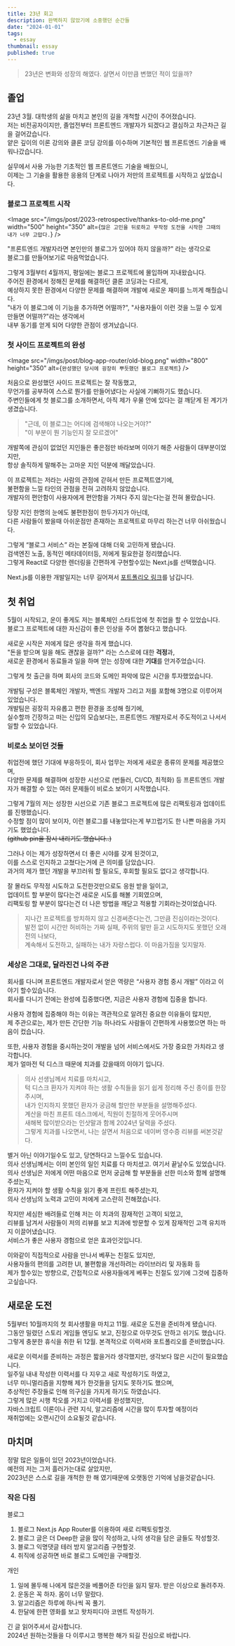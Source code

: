 ```yaml
---
title: 23년 회고
description: 완벽하지 않았기에 소중했던 순간들
date: "2024-01-01"
tags:
  - essay
thumbnail: essay
published: true
---
```


> 23년은 변화와 성장의 해였다. 살면서 이만큼 변했던 적이 있을까?

## 졸업

23년 3월. 대학생의 삶을 마치고 본인의 길을 개척할 시간이 주어졌습니다.\
저는 비전공자이지만, 졸업전부터 프론트엔드 개발자가 되겠다고 결심하고 차근차근 길을 걸어갔습니다.\
얕은 깊이의 이론 강의와 클론 코딩 강의를 이수하며 기본적인 웹 프론트엔드 기술을 배워나갔습니다.

실무에서 사용 가능한 기초적인 웹 프론트엔드 기술을 배웠으니,\
이제는 그 기술을 활용한 응용의 단계로 나아가 저만의 프로젝트를 시작하고 싶었습니다.

### 블로그 프로젝트 시작

<Image
  src="/imgs/post/2023-retrospective/thanks-to-old-me.png"
  width="500"
  height="350"
  alt={`많은 고민을 뒤로하고 무작정 도전을 시작한 그때의 내가 너무 고맙다.`}
/>

"프론트엔드 개발자라면 본인만의 블로그가 있어야 하지 않을까?" 라는 생각으로\
블로그를 만들어보기로 마음먹었습니다.

그렇게 3월부터 4월까지, 평일에는 블로그 프로젝트에 몰입하며 지내왔습니다.\
주어진 환경에서 정해진 문제를 해결하던 클론 코딩과는 다르게,\
예상하지 못한 환경에서 다양한 문제를 해결하며 개발에 새로운 재미를 느끼게 해줬습니다.\
"내가 이 블로그에 이 기능을 추가하면 어떨까?", "사용자들이 이런 것을 느낄 수 있게 만들면 어떨까?"라는 생각에서\
내부 동기를 얻게 되어 다양한 관점이 생겨났습니다.

### 첫 사이드 프로젝트의 완성

<Image
  src="/imgs/post/blog-app-router/old-blog.png"
  width="800"
  height="350"
  alt={`완성했던 당시에 굉장히 뿌듯했던 블로그 프로젝트`}
/>

처음으로 완성했던 사이드 프로젝트는 잘 작동했고,\
무언가를 공부하여 스스로 뭔가를 만들어냈다는 사실에 기뻐하기도 했습니다.\
주변인들에게 첫 블로그를 소개하면서, 아직 제가 우물 안에 있다는 걸 깨닫게 된 계기가 생겼습니다.

> "근데, 이 블로그는 어디에 검색해야 나오는거야?"\
> "이 부분이 뭔 기능인지 잘 모르겠어"

개발쪽에 관심이 없었던 지인들은 좋은점만 바라보며 이야기 해준 사람들이 대부분이었지만,\
항상 솔직하게 말해주는 고마운 지인 덕분에 깨달았습니다.

이 프로젝트는 저라는 사람의 관점에 갇혀서 만든 프로젝트였기에,\
불편함을 느낄 타인의 관점을 전혀 고려하지 않았습니다.\
개발자의 편안함이 사용자에게 편안함을 가져다 주지 않는다는걸 전혀 몰랐습니다.

당장 지인 한명의 눈에도 불편한점이 한두가지가 아닌데,\
다른 사람들이 봤을때 아쉬운점만 존재하는 프로젝트로 마무리 하는건 너무 아쉬웠습니다.

그렇게 “블로그 서비스” 라는 본질에 대해 더욱 고민하게 됐습니다.\
검색엔진 노출, 동적인 메타데이터등, 저에게 필요한걸 정리했습니다.\
그렇게 React로 다양한 렌더링을 간편하게 구현할수있는 Next.js를 선택했습니다.

Next.js를 이용한 개발일지는 너무 길어져서 [포트폴리오 링크](https://easy-track-3bf.notion.site/Next-js-7d304d8aa8f14b44950dc53995881fde?pvs=74)를 남깁니다.

## 첫 취업

5월이 시작되고, 운이 좋게도 저는 블록체인 스타트업에 첫 취업을 할 수 있었습니다.\
블로그 프로젝트에 대한 자신감이 좋은 인상을 주어 뽑혔다고 했습니다.

새로운 시작은 저에게 많은 생각을 하게 했습니다.\
"돈을 받으며 일을 해도 괜찮을 걸까?" 라는 스스로에 대한 **걱정**과,\
새로운 환경에서 동료들과 일을 하며 얻는 성장에 대한 **기대**를 안겨주었습니다.

그렇게 첫 출근을 하며 회사의 코드와 도메인 파악에 많은 시간을 투자했었습니다.

개발팀 구성은 블록체인 개발자, 백엔드 개발자 그리고 저를 포함해 3명으로 이루어져 있었습니다.\
개발팀은 굉장히 자유롭고 편한 환경을 조성해 줬기에,\
실수할까 긴장하고 떠는 신입의 모습보다는, 프론트엔드 개발자로서 주도적이고 나서서 일할 수 있었습니다.

### 비로소 보이던 것들

취업전에 했던 기대에 부응하듯이, 회사 업무는 저에게 새로운 종류의 문제를 제공했으며,\
다양한 문제를 해결하며 성장한 시선으로 (번들러, CI/CD, 최적화) 등 프론트엔드 개발자가 해결할 수 있는 여러 문제들이 비로소 보이기 시작했습니다.

그렇게 7월의 저는 성장한 시선으로 기존 블로그 프로젝트에 많은 리팩토링과 업데이트를 진행했습니다.\
수정할 점이 많이 보이자, 이런 블로그를 내놓았다는게 부끄럽기도 한 나쁜 마음을 가지기도 했었습니다.\
~~(github pin을 잠시 내리기도 했습니다..)~~

그러나 이는 제가 성장하면서 더 좋은 시야를 갖게 된것이고,\
이를 스스로 인지하고 고쳤다는거에 큰 의미를 담았습니다.\
과거의 제가 했던 개발을 부끄러워 할 필요도, 후회할 필요도 없다고 생각합니다.

잘 몰라도 무작정 시도하고 도전한것만으로도 응원 받을 일이고,\
업데이트 할 부분이 많다는건 새로운 시도를 해볼 기회였으며,\
리팩토링 할 부분이 많다는건 더 나은 방법을 깨닫고 적용할 기회라는것이었습니다.

> 지나간 프로젝트를 방치하지 않고 신경써준다는건, 그만큼 진심이라는것이다.\
> 발전 없이 시간만 허비하는 가짜 실패, 주위의 말만 듣고 시도하지도 못했던 오래전의 나보다,\
> 계속해서 도전하고, 실패하는 내가 자랑스럽다. 이 마음가짐을 잊지말자.

### 세상은 그대로, 달라진건 나의 주관

회사를 다니며 프론트엔드 개발자로서 얻은 역량은 “사용자 경험 중시 개발” 이라고 이야기 할수있습니다.\
회사를 다니기 전에는 완성에 집중했다면, 지금은 사용자 경험에 집중을 합니다.

사용자 경험에 집중해야 하는 이유는 객관적으로 알려진 중요한 이유들이 많지만,\
제 주관으로는, 제가 만든 간단한 기능 하나라도 사람들이 간편하게 사용했으면 하는 마음이 컸습니다.

또한, 사용자 경험을 중시하는것이 개발을 넘어 서비스에서도 가장 중요한 가치라고 생각합니다.\
제가 얼마전 턱 디스크 때문에 치과를 갔을때의 이야기 입니다.

> 의사 선생님께서 치료를 마치시고,\
> 턱 디스크 환자가 지켜야 하는 생활 수칙들을 읽기 쉽게 정리해 주신 종이를 한장 주시며,\
> 내가 인지하지 못했던 환자가 궁금해 할만한 부분들을 설명해주셨다.\
> 계산을 마친 프론트 데스크에서, 직원이 친절하게 웃어주시며\
> 새해복 많이받으라는 인삿말과 함께 2024년 달력을 주셨다.\
> 그렇게 치과를 나오면서, 나는 살면서 처음으로 네이버 영수증 리뷰를 써본것같다.

별거 아닌 이야기일수도 있고, 당연하다고 느낄수도 있습니다.\
의사 선생님께서는 이미 본인의 일인 치료를 다 마치셨고. 여기서 끝날수도 있었습니다.\
의사 선생님은 저에게 어떤 마음으로 먼저 궁금해 할 부분들을 선한 미소와 함께 설명해주셨는지,\
환자가 지켜야 할 생활 수칙을 읽기 좋게 프린트 해주셨는지,\
의사 선생님의 노력과 고민이 저에게 고스란히 전해졌습니다.

작지만 세심한 배려들로 인해 저는 이 치과의 잠재적인 고객이 되었고,\
리뷰를 남겨서 사람들이 저의 리뷰를 보고 치과에 방문할 수 있게 잠재적인 고객 유치까지 이끌어냈습니다.\
서비스가 좋은 사용자 경험으로 얻은 효과인것입니다.

이와같이 직접적으로 사람을 만나서 베푸는 친절도 있지만,\
사용자들의 편의를 고려한 UI, 불편함을 개선하려는 라이브러리 및 자동화 등\
제가 할수있는 방향으로, 간접적으로 사용자들에게 베푸는 친절도 있기에 그것에 집중하고싶습니다.

## 새로운 도전

5월부터 10월까지의 첫 회사생활을 마치고 11월. 새로운 도전을 준비하게 됐습니다.\
그동안 밀렸던 스토리 게임들 엔딩도 보고, 진정으로 아무것도 안하고 쉬기도 했습니다.\
그렇게 충분한 휴식을 취한 뒤 12월. 본격적으로 이력서와 포트폴리오를 준비했습니다.

새로운 이력서를 준비하는 과정은 짧을거라 생각했지만, 생각보다 많은 시간이 필요했습니다.\
일주일 내내 작성한 이력서를 다 지우고 새로 작성하기도 하였고,\
너무 미니멀리즘을 지향해 제가 한것들을 담지도 못하기도 했으며,\
추상적인 주장들로 인해 의구심을 가지게 하기도 하였습니다.\
그렇게 많은 시행 착오를 거치고 이력서를 완성했지만,\
자바스크립트 이론이나 관련 지식, 알고리즘에 시간을 많이 투자할 예정이라\
재취업에는 오랜시간이 소요될것 같습니다.

## 마치며

정말 많은 일들이 있던 2023년이었습니다.\
예전의 저는 그저 흘러가는대로 살았지만,\
2023년은 스스로 길을 개척한 한 해 였기때문에 오랫동안 기억에 남을것같습니다.

### 작은 다짐

블로그

1. 블로그 Next.js App Router를 이용하여 새로 리팩토링할것.
2. 블로그 글은 더 Deep한 글을 많이 작성하고, 나의 생각을 담은 글들도 작성할것.
3. 블로그 익명댓글 테러 방지 알고리즘 구현할것.
4. 취직에 성공하면 바로 블로그 도메인을 구매할것.

개인

1. 일에 몰두해 나에게 많은것을 베풀어준 타인을 잃지 말자. 받은 이상으로 돌려주자.
2. 운동은 꼭 하자. 몸이 너무 말랐다.
3. 알고리즘은 하루에 하나씩 꼭 풀기.
4. 한달에 한편 영화를 보고 왓차피디아 코멘트 작성하기.

긴 글 읽어주셔서 감사합니다.\
2024년 원하는것들을 다 이루시고 행복한 해가 되길 진심으로 바랍니다.
